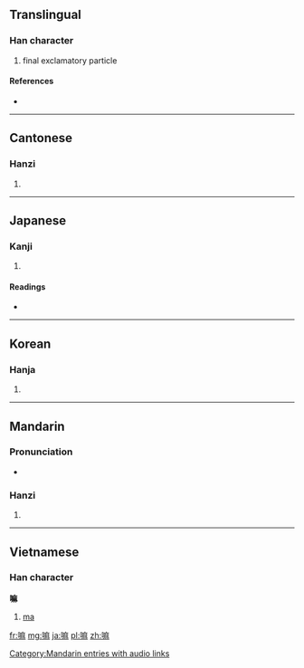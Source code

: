 ==Translingual==

===Han character===
{{Han char|rn=30|rad=口|as=11|sn=14|four=6009<sub>4</sub>|canj=口戈木木 (RIDD), 口戈十金 (RIJC)}}

# final exclamatory particle

====References====
* {{Han ref|kx=0206.201|dkj=04230|dj=0429.190|hdz=10678.070|uh=561B|ud=22043|bh=B9C0|bd=47552}}

----

==Cantonese==

===Hanzi===
{{yue-hanzi|jyut=|y=ma4}}

# {{defn|lang=yue|sort=口11}}

----

==Japanese==

===Kanji===
{{ja-kanji|grade=|rs=口11}}

# {{defn|lang=ja|sort=口11}}

====Readings====
* {{ja-readings|on=[[ま]] (ma)|kun=}}

----

==Korean==

===Hanja===
{{ko-hanja|hangeul=마|rv=ma|mr=ma}}

# {{defn|lang=ko|sort=口11}}

----

==Mandarin==

===Pronunciation===
* {{audio|zh-ma.ogg|audio}}

===Hanzi===
{{cmn-hanzi|pin=[[ma]] ([[ma5]])|wg=ma<sup>5</sup>}}

# {{defn|lang=cmn|sort=口11}}

[[Category:Mandarin entries with audio links]]

----

==Vietnamese==

===Han character===
'''嘛'''

# [[ma]]

[[fr:嘛]]
[[mg:嘛]]
[[ja:嘛]]
[[pl:嘛]]
[[zh:嘛]]